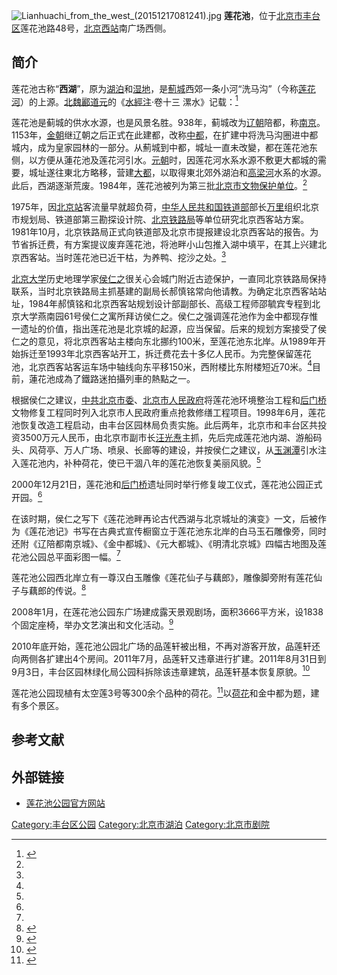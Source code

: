 {{redirect|蓮花池}}
{{NoteTA
|1=zh-hans:丰台;zh-hant:豐臺
}}
<!--''莲花池也是位于[[北京市|北京市]][[怀柔区|怀柔区]][[雁栖镇|雁栖镇]]内的一个村名。''-->
{{文物保护单位
| 级别 = 省级
| 省区市 = 北京市
| 图片 = Lianhuachi from Huabao Mansion (20170917165742).jpg
| 说明 = 从[[莲花桥_(北京)|莲花桥]]西侧的华宝大厦俯瞰莲花池（2017年9月）
| 名称 = 莲花池
| 编号 = 3-108
| 分类 = 古建筑
| 时代 = [[金|金]]
| 所在 = [[北京市|北京市]][[丰台区|丰台区]][[太平桥街道|太平桥街道]]（近[[北京西站|北京西站]]）
| 坐标 = {{coord|39|53|34|N|116|18|56|E|display=inline,title}}
| 登录 = 1984年
}}
[[File:Lianhuachi_from_the_west_(20151217081241).jpg|thumb]]
'''莲花池'''，位于[[北京市|北京市]][[丰台区|丰台区]]莲花池路48号，[[北京西站|北京西站]]南广场西侧。

==简介==
莲花池古称“'''西湖'''”，原为[[湖泊|湖泊]]和[[湿地|湿地]]，是[[薊城|薊城]]西郊一条小河“洗马沟”（今称[[莲花河|莲花河]]）的上源。[[北魏|北魏]][[酈道元|酈道元]]的《[[水經注|水經注]]·卷十三 漯水》记载：<ref name=gmw>{{cite web|url=http://www.gmw.cn/content/2005-01/05/content_152965.htm|title=侯仁之教授的建议――莲花池畔再造京门|publisher=光明网|date=2005-01-05|accessdate=2014-11-30|archive-date=2015-09-24|archive-url=https://web.archive.org/web/20150924043531/http://www.gmw.cn/content/2005-01/05/content_152965.htm|dead-url=no}}</ref>
{{quotation|
漯水又东与洗马沟水合，水上承蓟水，西注大湖。湖有二源，水俱出县西北平地，导源流结西湖，湖东西二里，南北三里，盖燕之旧池也。绿水澄澹，川亭望远，亦为游瞩之胜所也。湖水东流为洗马沟，侧城南门东注，昔铫期奋戴处也。其水又东入漯水，漯水又东径燕王陵南，陵有伏道，西北出蓟城中。}}

莲花池是蓟城的供水水源，也是风景名胜。938年，蓟城改为[[辽朝|辽朝]]陪都，称[[辽南京|南京]]。1153年，[[金朝|金朝]]继辽朝之后正式在此建都，改称[[金中都|中都]]，在扩建中将洗马沟圈进中都城内，成为皇家园林的一部分。从薊城到中都，城址一直未改變，都在莲花池东侧，以方便从蓮花池及莲花河引水。[[元朝|元朝]]时，因莲花河水系水源不敷更大都城的需要，城址遂往東北方略移，营建[[元大都|大都]]，以取得東北郊外湖泊和[[高梁河|高梁河]]水系的水源。此后，西湖逐渐荒废。1984年，莲花池被列为第三批[[北京市文物保护单位|北京市文物保护单位]]。<ref name=gmw/>

1975年，因[[北京站|北京站]]客流量早就超负荷，[[中华人民共和国铁道部|中华人民共和国铁道部]]部长[[万里|万里]]组织北京市规划局、铁道部第三勘探设计院、[[北京铁路局|北京铁路局]]等单位研究北京西客站方案。1981年10月，北京铁路局正式向铁道部及北京市提报建设北京西客站的报告。为节省拆迁费，有方案提议废弃莲花池，将池畔小山包推入湖中填平，在其上兴建北京西客站。当时莲花池已近干枯，为养鸭、挖沙之处。<ref name=gmw/>

[[北京大学|北京大学]]历史地理学家[[侯仁之|侯仁之]]很关心会城门附近古迹保护，一直同北京铁路局保持联系，当时北京铁路局主抓基建的副局长郝慎铭常向他请教。为确定北京西客站站址，1984年郝慎铭和北京西客站规划设计部副部长、高级工程师邵毓宾专程到北京大学燕南园61号侯仁之寓所拜访侯仁之。侯仁之强调莲花池作为金中都现存惟一遗址的价值，指出莲花池是北京城的起源，应当保留。后来的规划方案接受了侯仁之的意见，将北京西客站主楼向东北挪约100米，至莲花池东北岸。从1989年开始拆迁至1993年北京西客站开工，拆迁费花去十多亿人民币。为完整保留莲花池，北京西客站客运车场中轴线向东平移150米，西附楼比东附楼短近70米。<ref name=gmw/>目前，蓮花池成為了鐵路迷拍攝列車的熱點之一。

根据侯仁之建议，[[中共北京市委|中共北京市委]]、[[北京市人民政府|北京市人民政府]]将莲花池环境整治工程和[[万宁桥|后门桥]]文物修复工程同时列入北京市人民政府重点抢救修缮工程项目。1998年6月，莲花池恢复改造工程启动，由丰台区园林局负责实施。此后两年，北京市和丰台区共投资3500万元人民币，由北京市副市长[[汪光焘|汪光焘]]主抓，先后完成莲花池内湖、游船码头、风荷亭、万人广场、喷泉、长廊等的建设，并按侯仁之建议，从[[玉渊潭|玉渊潭]]引水注入莲花池内，补种荷花，使已干涸八年的莲花池恢复美丽风貌。<ref name=gmw/>

2000年12月21日，莲花池和[[万宁桥|后门桥]]遗址同时举行修复竣工仪式，莲花池公园正式开园。<ref name=gmw/>

在该时期，侯仁之写下《莲花池畔再论古代西湖与北京城址的演变》一文，后被作为《莲花池记》书写在古典式宣传橱窗立于莲花池东北岸的白马玉石雕像旁，同时还附《辽陪都南京城》、《金中都城》、《元大都城》、《明清北京城》四幅古地图及莲花池公园总平面彩图一幅。<ref name=gmw/>

莲花池公园西北岸立有一尊汉白玉雕像《莲花仙子与藕郎》，雕像脚旁附有莲花仙子与藕郎的传说。<ref>{{Cite web |url=http://lhcgy.yllhj.gov.cn/sub/viewDetail.jsp?newsid=103092&subjectid=10403 |title=莲花仙子与藕郎的传说，莲花池公园，于2015-04-17查阅 |access-date=2015-04-16 |archive-date=2015-04-19 |archive-url=https://web.archive.org/web/20150419230336/http://lhcgy.yllhj.gov.cn/sub/viewDetail.jsp?newsid=103092&subjectid=10403 |dead-url=no }}</ref>

2008年1月，在莲花池公园东广场建成露天景观剧场，面积3666平方米，设1838个固定座椅，举办文艺演出和文化活动。<ref>{{Cite web |url=http://lhcgy.yllhj.gov.cn/sub/viewDetail.jsp?newsid=103087&subjectid=10403 |title=莲花池露天景观剧场，莲花池公园，于2015-04-17查阅 |accessdate=2015-04-16 |archive-date=2015-04-19 |archive-url=https://web.archive.org/web/20150419230417/http://lhcgy.yllhj.gov.cn/sub/viewDetail.jsp?newsid=103087&subjectid=10403 |dead-url=yes }}</ref>

2010年底开始，莲花池公园北广场的品莲轩被出租，不再对游客开放，品莲轩还向两侧各扩建出4个房间。2011年7月，品莲轩又违章进行扩建。2011年8月31日到9月3日，丰台区园林绿化局公园科拆除该违章建筑，品莲轩基本恢复原貌。<ref>{{Cite web |url=http://house.qq.com/a/20110905/000046.htm |title=莲花池公园北广场违建拆除，腾讯，2011-09-05 |access-date=2015-04-16 |archive-url=https://web.archive.org/web/20150416223159/http://house.qq.com/a/20110905/000046.htm |archive-date=2015-04-16 |dead-url=yes }}</ref>

莲花池公园现植有太空莲3号等300余个品种的荷花。<ref>{{Cite web |url=http://lhcgy.yllhj.gov.cn/sub/viewDetail.jsp?newsid=103090&subjectid=10403 |title=北京莲花池公园优秀荷花品种简介，莲花池公园，于2015-04-17查阅 |accessdate=2015-04-16 |archive-date=2015-04-19 |archive-url=https://web.archive.org/web/20150419230908/http://lhcgy.yllhj.gov.cn/sub/viewDetail.jsp?newsid=103090&subjectid=10403 |dead-url=yes }}</ref>以[[荷花|荷花]]和金中都为题，建有多个景区。

==参考文献==
{{Commonscat|Lianhuachi Park (Beijing)}}
{{reflist}}

==外部链接==
*[https://web.archive.org/web/20150419225953/http://lhcgy.yllhj.gov.cn/sub/windex.jsp 莲花池公园官方网站]

{{Geographic Location
|西北 = [[莲花桥_(北京)|莲花桥]]
|北 = 铁路
|東北 = [[北京西站|北京西站]]
|西 = [[西三环中路_(北京)|西三环中路]]
|中央 = 莲花池公园
|東 = [[北京西站|北京西站]]南广场
|西南 = [[六里橋_(立交橋)|六里桥]]
|南 = 莲花池路
|東南 = 莲花池路
}}

{{北京市文物保护单位}}
[[Category:丰台区公园|Category:丰台区公园]]
[[Category:北京市湖泊|Category:北京市湖泊]]
[[Category:北京市剧院|Category:北京市剧院]]